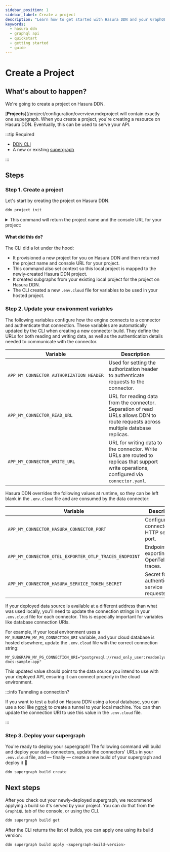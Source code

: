 ```yaml
---
sidebar_position: 1
sidebar_label: Create a project
description: "Learn how to get started with Hasura DDN and your GraphQL API."
keywords:
  - hasura ddn
  - graphql api
  - quickstart
  - getting started
  - guide
---
```



# Create a Project

## What's about to happen?

We're going to create a project on Hasura DDN.

[**Projects**](/project/configuration/overview.mdxproject will contain exactly one supergraph. When you create a
project, you're creating a resource on Hasura DDN. Eventually, this can be used to serve your API.

:::tip Required

- [DDN CLI](/quickstart.mdx)
- A new or existing [supergraph](/quickstart.mdx)

:::

<Thumbnail src="/img/get-started/ERD/create-project.png" alt="Create a DDN project" width="1000px" />

## Steps

### Step 1. Create a project

Let's start by creating the project on Hasura DDN.

```bash title="From any directory, run:"
ddn project init
```

<details>
  <summary>This command will return the project name and the console URL for your project:</summary>

```bash title="Example output:"
4:19PM INF Project "cool-cat-3685" created on Hasura DDN successfully
+-----------+---------------+
| Project   | fast-pug-7230 |
+-----------+---------------+
| Subgraphs | globals,app   |
+-----------+---------------+
```

</details>

#### What did this do?

The CLI did a lot under the hood:

- It provisioned a new project for you on Hasura DDN and then returned the project name and console URL for your
  project.
- This command also set context so this local project is mapped to the newly-created Hasura DDN project.
- It created subgraphs from your existing local project for the project on Hasura DDN.
- The CLI created a new `.env.cloud` file for variables to be used in your hosted project.

### Step 2. Update your environment variables

The following variables configure how the engine connects to a connector and authenticate that connection. These
variables are automatically updated by the CLI when creating a new connector build. They define the URLs for both
reading and writing data, as well as the authentication details needed to communicate with the connector.

| Variable                                | Description                                                                                                                              |
| --------------------------------------- | ---------------------------------------------------------------------------------------------------------------------------------------- |
| `APP_MY_CONNECTOR_AUTHORIZATION_HEADER` | Used for setting the authorization header to authenticate requests to the connector.                                                     |
| `APP_MY_CONNECTOR_READ_URL`             | URL for reading data from the connector. Separation of read URLs allows DDN to route requests across multiple database replicas.         |
| `APP_MY_CONNECTOR_WRITE_URL`            | URL for writing data to the connector. Write URLs are routed to replicas that support write operations, configured via `connector.yaml`. |

Hasura DDN overrides the following values at runtime, so they can be left blank in the `.env.cloud` file and are
consumed by the data connector:

| Variable                                              | Description                                  |
| ----------------------------------------------------- | -------------------------------------------- |
| `APP_MY_CONNECTOR_HASURA_CONNECTOR_PORT`              | Configures the connector's HTTP server port. |
| `APP_MY_CONNECTOR_OTEL_EXPORTER_OTLP_TRACES_ENDPOINT` | Endpoint for exporting OpenTelemetry traces. |
| `APP_MY_CONNECTOR_HASURA_SERVICE_TOKEN_SECRET`        | Secret for authenticating service requests.  |

If your deployed data source is available at a different address than what was used locally, you'll need to update the
connection strings in your `.env.cloud` file for each connector. This is especially important for variables like
database connection URIs.

For example, if your local environment uses a `MY_SUBGRAPH_MY_PG_CONNECTION_URI` variable, and your cloud database is
hosted elsewhere, update the `.env.cloud` file with the correct connection string:

```env title="Example of updating a connection string:"
MY_SUBGRAPH_MY_PG_CONNECTION_URI="postgresql://read_only_user:readonlyuser@35.236.11.122:5432/v3-docs-sample-app"
```

This updated value should point to the data source you intend to use with your deployed API, ensuring it can connect
properly in the cloud environment.

:::info Tunneling a connection?

If you want to test a build on Hasura DDN using a local database, you can use a tool like [ngrok](https://ngrok.com) to
create a tunnel to your local machine. You can then update the connection URI to use this value in the `.env.cloud`
file.

:::

### Step 3. Deploy your supergraph

You're ready to deploy your supergraph! The following command will build and deploy your data connectors, update the
connectors' URLs in your `.env.cloud` file, and — finally — create a new build of your supergraph and deploy it 🎉

```bash title="Run:"
ddn supergraph build create
```

## Next steps

After you check out your newly-deployed supergraph, we recommend applying a build so it's served by your project. You
can do that from the `GraphiQL` tab of the console, or using the CLI.

```bash title="First, get the list of all builds:"
ddn supergraph build get
```

After the CLI returns the list of builds, you can apply one using its build version:

```bash title="Pass a build version to apply it:"
ddn supergraph build apply <supergraph-build-version>
```
